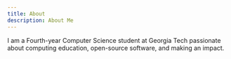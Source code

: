 ```yaml
---
title: About
description: About Me
---
```


I am a Fourth-year Computer Science student at Georgia Tech passionate about computing education, open-source software, and making an impact.
